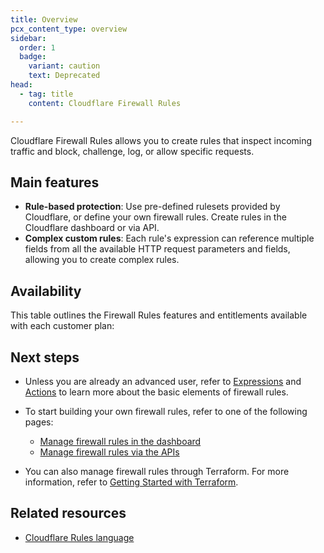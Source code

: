 ```yaml
---
title: Overview
pcx_content_type: overview
sidebar:
  order: 1
  badge:
    variant: caution
    text: Deprecated
head:
  - tag: title
    content: Cloudflare Firewall Rules

---
```



Cloudflare Firewall Rules allows you to create rules that inspect incoming traffic and block, challenge, log, or allow specific requests.

<Render file="deprecation-notice" />

## Main features

* **Rule-based protection**: Use pre-defined rulesets provided by Cloudflare, or define your own firewall rules. Create rules in the Cloudflare dashboard or via API.
* **Complex custom rules**: Each rule's expression can reference multiple fields from all the available HTTP request parameters and fields, allowing you to create complex rules.

## Availability

This table outlines the Firewall Rules features and entitlements available with each customer plan:

<FeatureTable id="security.x_firewall_rules" />

## Next steps

* Unless you are already an advanced user, refer to [Expressions](/ruleset-engine/rules-language/expressions/) and [Actions](/firewall/cf-firewall-rules/actions/) to learn more about the basic elements of firewall rules.

* To start building your own firewall rules, refer to one of the following pages:

  * [Manage firewall rules in the dashboard](/firewall/cf-dashboard/create-edit-delete-rules/)
  * [Manage firewall rules via the APIs](/firewall/api/)

* You can also manage firewall rules through Terraform. For more information, refer to [Getting Started with Terraform](https://blog.cloudflare.com/getting-started-with-terraform-and-cloudflare-part-1/).

## Related resources

* [Cloudflare Rules language](/ruleset-engine/rules-language/)
